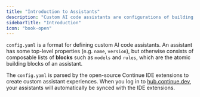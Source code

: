 ```yaml
---
title: "Introduction to Assistants"
description: "Custom AI code assistants are configurations of building [blocks](https://docs.continue.dev/hub/blocks/intro) that enable a coding experience tailored to your specific use cases."
sidebarTitle: "Introduction"
icon: "book-open"
---
```


`config.yaml` is a format for defining custom AI code assistants. An assistant has some top-level properties (e.g. `name`, `version`), but otherwise consists of composable lists of **blocks** such as `models` and `rules`, which are the atomic building blocks of an assistant.

The `config.yaml` is parsed by the open-source Continue IDE extensions to create custom assistant experiences. When you log in to [hub.continue.dev](https://hub.continue.dev/), your assistants will automatically be synced with the IDE extensions.

